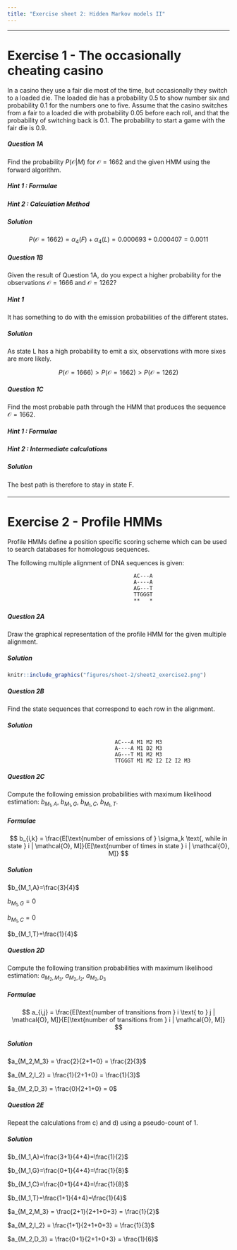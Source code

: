 ```yaml
---
title: "Exercise sheet 2: Hidden Markov models II"
---
```


---------------------------------

# Exercise 1 - The occasionally cheating casino

In a casino they use a fair die most of the time, but occasionally they switch to a loaded die. The loaded die has a probability $0.5$ to show number six and probability $0.1$ for the numbers one to five. Assume that the casino switches from a fair to a loaded die with probability $0.05$ before each roll, and that the probability of switching back is $0.1$. The probability to start a game with the fair die is $0.9$.


#### {.tabset}

##### Question 1A

::: {.question data-latex=""}
Find the probability $P(\mathcal{O}|M)$ for $\mathcal{O}=1662$ and the given HMM using the forward algorithm. 
::: 


##### Hint 1 : Formulae

::: {.answer data-latex=""}
\begin{align*}
\alpha_{1}(i)   =& \pi_{i} \times b_{i,o_1}\\
\alpha_{t+1}(j) =& \sum_{i\in\{F,L\}}\alpha_{t}(i)\times a_{i,j}\times b_{j,o_{t+1}}
\end{align*}
::: 

##### Hint 2 : Calculation Method

::: {.answer data-latex=""}
\begin{align*}
\alpha_1(F) =& \pi_F \times b_{F,1} = 0.9 \times \frac{1}{6} = 0.15\\
\alpha_1(L) =& \pi_F \times b_{L,1} = 0.1 \times 0.1 = 0.01\\\\
\alpha_2(F) =& \alpha_{1}(F)\times a_{F,F}\times b_{F,6} + \alpha_{1}(L)\times a_{L,F}\times b_{F,6} =  0.15 \times 0.95 \times \frac{1}{6} + 0.01 \times 0.1 \times \frac{1}{6} = 0.0239167\\
\alpha_2(L) =& \alpha_{1}(F)\times a_{F,L}\times b_{L,6} + \alpha_{1}(L)\times a_{L,L}\times b_{L,6} =  0.15 \times 0.05 \times 0.5 + 0.01 \times 0.9 \times 0.5 = 0.00825\\
\alpha_3(F) =& 0.023917 \times 0.95 \times \frac{1}{6} + 0.00825 \times 0.1 \times \frac{1}{6} = 0.00392\\
\alpha_3(L) =& 0.023917 \times 0.05 \times 0.5 + 0.00825 \times 0.9 \times 0.5 = 0.00431\\
\alpha_4(F) =& 0.00392 \times 0.95 \times \frac{1}{6} + 0.00431 \times 0.1 \times \frac{1}{6} = 0.000693\\
\alpha_4(L) =& 0.00392 \times 0.05 \times 0.1 + 0.00431 \times 0.9 \times 0.1 = 0.000407\\
\end{align*}
::: 

##### Solution

::: {.answer data-latex=""}
$$
P( \mathcal{O}=1662)= \alpha_4(F)+\alpha_4(L) = 0.000693 + 0.000407 = 0.0011
$$
::: 

#### {-}



#### {.tabset}

##### Question 1B

::: {.question data-latex=""}
Given the result of Question 1A, do you expect a higher probability for the observations $\mathcal{O} = 1666$ and $\mathcal{O} = 1262$?
::: 

##### Hint 1

::: {.answer data-latex=""}
It has something to do with the emission probabilities of the different states.
::: 

##### Solution

::: {.answer data-latex=""}
As state L has a high probability to emit a six, observations with more sixes are more likely.

$$
P(\mathcal{O} = 1666) > P(\mathcal{O} = 1662) > P(\mathcal{O} = 1262)
$$
::: 

#### {-}



#### {.tabset}

##### Question 1C

::: {.question data-latex=""}
Find the most probable path through the HMM that produces the sequence $\mathcal{O} = 1662$.
::: 

##### Hint 1 : Formulae

::: {.answer data-latex=""}
\begin{align*}
\delta_{1}(i)   =& \pi_{i} \times b_{i,o_1}\\
\delta_{t+1}(j) =& max_{i\in\{F,L\}}\delta_{t}(i)\times a_{i,j} \times b_{j,o_{t+1}}\\
q_{t}^{ * }     =& argmax_{1 \leq i \leq n}  \{ \delta_t(i) a_{i,q_{t+1}^{ * } } \}
\end{align*}
::: 

##### Hint 2 : Intermediate calculations

::: {.answer data-latex=""}
\begin{align*}
\delta_1(F) =& \pi_F \times b_{F,1} = 0.9 \times \frac{1}{6} = 0.15\\
\delta_1(L) =& \pi_F \times b_{L,1} = 0.1 \times 0.1 = 0.01\\\\
\delta_2(F) =& max(\delta_{1}(F) \times a_{F,F} \times b_{F,6}, \delta_{1}(L) \times a_{L,F} \times b_{F,6}) = max(0.02375 , 0.00016) = 0.02375 \\
\delta_2(L) =& max(\delta_{1}(F) \times a_{F,L} \times b_{L,6}, \delta_{1}(L) \times a_{L,L} \times b_{L,6}) = max(0.00375, 0.0045) = 0.0045\\
\delta_3(F) =& max(0.00376, 0.000075) = 0.00376\\
\delta_3(L) =& max(0.00059375, 0.002025) = 0.002025\\
\delta_4(F) =& max(0.0005953, 0.00003375) = 0.0005953\\
\delta_4(L) =& max(0.0000188, 0.00018225) = 0.00018225\\\\
P( \mathcal{P}^{*}, \mathcal{O}) =& max(\delta_4(F), \delta_4(L)) = 5.95 \times 10^{-4}
\end{align*}
::: 

##### Solution

::: {.answer data-latex=""}

\begin{align*}
q_4^* =& argmax_{i\in\{F,L\}}(\delta_4(i)) = F\\
q_3^* =& argmax_{i\in\{F,L\}}(\delta_3(i) \times a_{i,q_4^*}) = argmax(F:0.00376 \times 0.95, L:0.002025 \times 0.1) = F\\
q_2^* =& argmax_{i\in\{F,L\}}(\delta_2(i) \times a_{i,q_3^*}) = argmax(F:0.02375 \times 0.95, L:0.0045 \times 0.1) = F\\
q_1^* =& argmax_{i\in\{F,L\}}(\delta_1(i) \times a_{i,q_2^*}) = argmax(F:0.15 \times 0.95, L:0.01 \times 0.1) = F\\
\Rightarrow& Q^*=FFFF
\end{align*}

The best path is therefore to stay in state F.
::: 

#### {-}

-------------------------------------------


# Exercise 2 - Profile HMMs

Profile HMMs define a position specific scoring scheme which can be used to search databases for homologous sequences. 

The following multiple alignment of DNA sequences is given:

```
                                        AC---A
                                        A----A
                                        AG---T
                                        TTGGGT
                                        **   *
```

#### {.tabset}

##### Question 2A

::: {.question data-latex=""}

Draw the graphical representation of the profile HMM for the given multiple alignment.
 
:::


##### Solution

::: {.answer data-latex=""}

```r
knitr::include_graphics("figures/sheet-2/sheet2_exercise2.png")
```
:::
#### {-}

#### {.tabset}

##### Question 2B

::: {.question data-latex=""}

Find the state sequences that correspond to each row in the alignment. 
:::

##### Solution

::: {.answer data-latex=""}

```
                                  AC---A M1 M2 M3
                                  A----A M1 D2 M3
                                  AG---T M1 M2 M3
                                  TTGGGT M1 M2 I2 I2 I2 M3
```
:::
#### {-}

#### {.tabset}

##### Question 2C

::: {.question data-latex=""}
Compute the following emission probabilities with maximum likelihood estimation: $b_{M_1,A}$, $b_{M_1,G}$, $b_{M_1,C}$, $b_{M_1,T}$.

:::

##### Formulae

::: {.answer data-latex=""}
<!-- $$ b_{i,k} = Pr[r_t=k | q_t = i], \\ \text{with } t \text{ a point in time } (t -->
<!-- \in T)\\ q_1 ... q_t ... q_T \text{ random variables for the states}\\ r_1 ... -->
<!-- r_t ... r_T \text{ random variables for the outputs}\\ k \in \Sigma \text{ a -->
<!-- finit output alphabet} $$ -->
$$
b_{i,k} = \frac{E[\text{number of emissions of } \sigma_k \text{, while in state } i | \mathcal{O}, M]}{E[\text{number of times in state } i | \mathcal{O}, M]}
$$
:::

##### Solution

::: {.answer data-latex=""}

$b_{M_1,A}=\frac{3}{4}$

$b_{M_1,G}=0$

$b_{M_1,C}=0$

$b_{M_1,T}=\frac{1}{4}$

:::
#### {-}

#### {.tabset}

##### Question 2D

::: {.question data-latex=""}
Compute the following transition probabilities with maximum likelihood estimation: $a_{M_2,M_3}$, $a_{M_2,I_2}$, $a_{M_2,D_3}$
:::

##### Formulae

::: {.answer data-latex=""}
$$
a_{i,j} = \frac{E[\text{number of transitions from }  i \text{ to } j | \mathcal{O}, M]}{E[\text{number of transitions from } i | \mathcal{O}, M]}
$$
:::

##### Solution

::: {.answer data-latex=""}

$a_{M_2,M_3} = \frac{2}{2+1+0} = \frac{2}{3}$

$a_{M_2,I_2} = \frac{1}{2+1+0} = \frac{1}{3}$

$a_{M_2,D_3} = \frac{0}{2+1+0} = 0$

:::
#### {-}

#### {.tabset}

##### Question 2E

::: {.question data-latex=""}
Repeat the calculations from c) and d) using a pseudo-count of $1$. 
:::

##### Solution

::: {.answer data-latex=""}

$b_{M_1,A}=\frac{3+1}{4+4}=\frac{1}{2}$

$b_{M_1,G}=\frac{0+1}{4+4}=\frac{1}{8}$

$b_{M_1,C}=\frac{0+1}{4+4}=\frac{1}{8}$

$b_{M_1,T}=\frac{1+1}{4+4}=\frac{1}{4}$

$a_{M_2,M_3} = \frac{2+1}{2+1+0+3} = \frac{1}{2}$

$a_{M_2,I_2} = \frac{1+1}{2+1+0+3} = \frac{1}{3}$

$a_{M_2,D_3} = \frac{0+1}{2+1+0+3} = \frac{1}{6}$

:::
#### {-}


